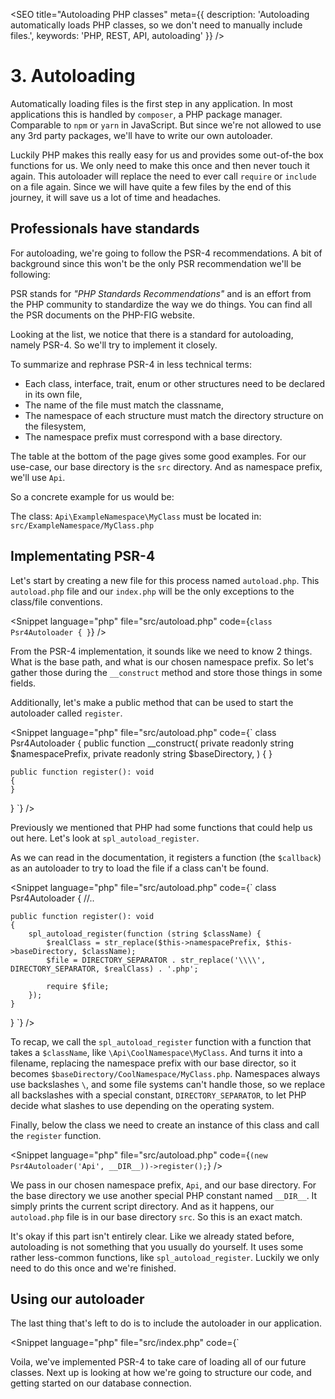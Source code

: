 
<SEO
  title="Autoloading PHP classes"
  meta={{
    description: 'Autoloading automatically loads PHP classes, so we don\'t need to manually include files.',
    keywords: 'PHP, REST, API, autoloading'
  }}
/>

# 3. Autoloading

Automatically loading files is the first step in any application. In most applications this is handled by `composer`, a PHP package manager.
Comparable to `npm` or `yarn` in JavaScript. But since we're not allowed to use any 3rd party packages, we'll have to write our own autoloader.

Luckily PHP makes this really easy for us and provides some out-of-the box functions for us. We only need to make this once and then never touch it again.
This autoloader will replace the need to ever call `require` or `include` on a file again.
Since we will have quite a few files by the end of this journey, it will save us a lot of time and headaches.

## Professionals have standards

For autoloading, we're going to follow the PSR-4 recommendations. A bit of background since this won't be the only PSR recommendation we'll be following:

PSR stands for *"PHP Standards Recommendations"* and is an effort from the PHP community to standardize the way we do things.
You can find all the PSR documents on the <Link href="https://www.php-fig.org/">PHP-FIG</Link> website.

Looking at the list, we notice that there is a standard for autoloading, namely <Link href="https://www.php-fig.org/psr/psr-4/">PSR-4</Link>. So we'll try to implement it closely.

To summarize and rephrase PSR-4 in less technical terms:
- Each class, interface, trait, enum or other structures need to be declared in its own file,
- The name of the file must match the classname,
- The namespace of each structure must match the directory structure on the filesystem,
- The namespace prefix must correspond with a base directory.

The table at the bottom of the page gives some good examples. For our use-case, our base directory is the `src` directory.
And as namespace prefix, we'll use `Api`.

So a concrete example for us would be:

The class: `Api\ExampleNamespace\MyClass` must be located in: `src/ExampleNamespace/MyClass.php`

## Implementating PSR-4

Let's start by creating a new file for this process named `autoload.php`. This `autoload.php` file and our `index.php` will be the only exceptions to the class/file conventions.

<Snippet language="php" file="src/autoload.php" code={`
class Psr4Autoloader
{
}
`} />

From the PSR-4 implementation, it sounds like we need to know 2 things. What is the base path, and what is our chosen namespace prefix.
So let's gather those during the `__construct` method and store those things in some fields.

Additionally, let's make a public method that can be used to start the autoloader called `register`.

<Snippet language="php" file="src/autoload.php" code={`
class Psr4Autoloader
{
    public function __construct(
        private readonly string $namespacePrefix,
        private readonly string $baseDirectory,
    ) {
    }

    public function register(): void
    {
    }
}
`} />

Previously we mentioned that PHP had some functions that could help us out here.
Let's look at <Link href="https://www.php.net/manual/en/function.spl-autoload-register.php">`spl_autoload_register`</Link>.

As we can read in the documentation, it registers a function (the `$callback`) as an autoloader to try to load the file if a class can't be found.

<Snippet language="php" file="src/autoload.php" code={`
class Psr4Autoloader
{
    //..

    public function register(): void
    {
        spl_autoload_register(function (string $className) {
            $realClass = str_replace($this->namespacePrefix, $this->baseDirectory, $className);
            $file = DIRECTORY_SEPARATOR . str_replace('\\\\', DIRECTORY_SEPARATOR, $realClass) . '.php';

            require $file;
        });
    }
}
`} />

To recap, we call the `spl_autoload_register` function with a function that takes a `$className`, like `\Api\CoolNamespace\MyClass`.
And turns it into a filename, replacing the namespace prefix with our base director, so it becomes `$baseDirectory/CoolNamespace/MyClass.php`.
Namespaces always use backslashes `\`, and some file systems can't handle those,
so we replace all backslashes with a special constant, `DIRECTORY_SEPARATOR`, to let PHP decide what slashes to use depending on the operating system.

Finally, below the class we need to create an instance of this class and call the `register` function.

<Snippet language="php" file="src/autoload.php" code={`
(new Psr4Autoloader('Api', __DIR__))->register();
`} />

We pass in our chosen namespace prefix, `Api`, and our base directory. For the base directory we use another special PHP constant named `__DIR__`.
It simply prints the current script directory. And as it happens, our `autoload.php` file is in our base directory `src`. So this is an exact match.

It's okay if this part isn't entirely clear. Like we already stated before, autoloading is not something that you usually do yourself.
It uses some rather less-common functions, like `spl_autoload_register`. Luckily we only need to do this once and we're finished.

## Using our autoloader

The last thing that's left to do is to include the autoloader in our application.

<Snippet language="php" file="src/index.php" code={`
<?php
require_once 'autoload.php';
`} />

Voila, we've implemented PSR-4 to take care of loading all of our future classes.
Next up is looking at how we're going to structure our code, and getting started on our database connection.

<ChapterNavigator prev="/courses/php-rest-api/02-postman.mdx" next="/courses/php-rest-api/04-database" />
